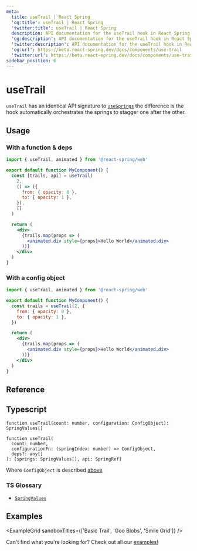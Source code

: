 ```yaml
---
meta:
  title: useTrail | React Spring
  'og:title': useTrail | React Spring
  'twitter:title': useTrail | React Spring
  description: API documentation for the useTrail hook in React Spring.
  'og:description': API documentation for the useTrail hook in React Spring.
  'twitter:description': API documentation for the useTrail hook in React Spring.
  'og:url': https://beta.react-spring.dev/docs/components/use-trail
  'twitter:url': https://beta.react-spring.dev/docs/components/use-trail
sidebar_position: 6
---
```


# useTrail

`useTrail` has an identical API signature to [`useSprings`](/docs/components/use-springs) the
difference is the hook automatically orchestrates the springs to stagger one after the other.

## Usage

### With a function & deps

```jsx lines=1,4-11,15-17
import { useTrail, animated } from '@react-spring/web'

export default function MyComponent() {
  const [trails, api] = useTrail(
    2,
    () => ({
      from: { opacity: 0 },
      to: { opacity: 1 },
    }),
    []
  )

  return (
    <div>
      {trails.map(props => (
        <animated.div style={props}>Hello World</animated.div>
      ))}
    </div>
  )
}
```

### With a config object

```jsx lines=1,4-7,11-13
import { useTrail, animated } from '@react-spring/web'

export default function MyComponent() {
  const trails = useTrail(2, {
    from: { opacity: 0 },
    to: { opacity: 1 },
  })

  return (
    <div>
      {trails.map(props => (
        <animated.div style={props}>Hello World</animated.div>
      ))}
    </div>
  )
}
```

## Reference


<TablesConfiguration />

## Typescript

```tsx
function useTrail(count: number, configuration: ConfigObject): SpringValues[]

function useTrail(
  count: number,
  configurationFn: (springIndex: number) => ConfigObject,
  deps?: any[]
): [springs: SpringValues[], api: SpringRef]
```

Where `ConfigObject` is described [above](#reference)

### TS Glossary

- [`SpringValues`](/docs/typescript#springvalues)

## Examples


<ExampleGrid sandboxTitles={['Basic Trail', 'Goo Blobs', 'Smile Grid']} />

Can't find what you're looking for? Check out all our [examples!](/examples)
